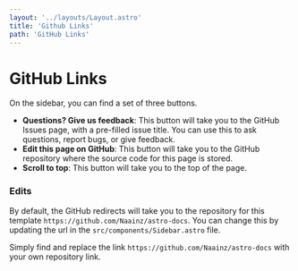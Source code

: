 ```yaml
---
layout: '../layouts/Layout.astro'
title: 'Github Links'
path: 'GitHub Links'
---
```


# GitHub Links

On the sidebar, you can find a set of three buttons.

- **Questions? Give us feedback**: This button will take you to the GitHub Issues page, with a pre-filled issue title. You can use this to ask questions, report bugs, or give feedback.
- **Edit this page on GitHub**: This button will take you to the GitHub repository where the source code for this page is stored.
- **Scroll to top**: This button will take you to the top of the page.

### Edits

By default, the GitHub redirects will take you to the repository for this template `https://github.com/Naainz/astro-docs`. You can change this by updating the url in the `src/components/Sidebar.astro` file.

Simply find and replace the link `https://github.com/Naainz/astro-docs` with your own repository link.
